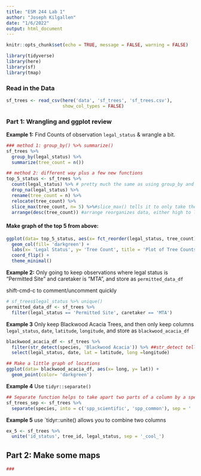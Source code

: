 ```yaml
---
title: "ESM 244 Lab 1"
author: "Joseph Kilgallen"
date: "1/6/2022"
output: html_document
---
```


```r
knitr::opts_chunk$set(echo = TRUE, message = FALSE, warning = FALSE)

library(tidyverse)
library(here)
library(sf)
library(tmap)
```

### Read in the Data
```r
sf_trees <- read_csv(here('data', 'sf_trees', 'sf_trees.csv'),
                     show_col_types = FALSE)
```

### Part 1: Wrangling and ggplot review

**Example 1:** Find Counts of observation `legal_status` & wrangle a bit.
```r
### method 1: group_by() %>% summarize()
sf_trees %>% 
  group_by(legal_status) %>% 
  summarize(tree_count = n())

## method 2: different way plus a few new functions
top_5_status <- sf_trees %>% 
  count(legal_status) %>% # pretty much the same as using group_by and summarize
  drop_na(legal_status) %>% 
  rename(tree_count = n) %>% 
  relocate(tree_count) %>% 
  slice_max(tree_count, n= 5) %>%#slice_max() tells it to only take the top variables by within column specified and how many you want to keep i.e. n= X
  arrange(desc(tree_count)) #arrange reorganizes data, either high to low or opposite, desc() specifies high to low

```

#### Make graph of the top 5 from above:
```r
ggplot(data= top_5_status, aes(x= fct_reorder(legal_status, tree_count), y= tree_count)) +
  geom_col(fill= 'darkgreen') +
  labs(x= 'Legal Status', y= 'Tree Count', title = 'Plot of Tree Counts by Legal Status') +
  coord_flip() +
  theme_minimal()
```

**Example 2:** Only going to keep observations where legal status is "Permitted Site" and caretaker is "MTA", and store as `permitted_data_df` 

shift-cmd-c to comment/uncomment quickly
```r
# sf_trees$legal_status %>% unique()
permitted_data_df <- sf_trees %>% 
  filter(legal_status == 'Permitted Site', caretaker == 'MTA')
```

**Example 3** Only keep Blackwood Acacia Trees, and then only keep columns `legal_status`, `date`, `latitude`, `longitude`, and store as `blackwood_acacia_df`
```r
blackwood_acacia_df <- sf_trees %>% 
  filter(str_detect(species, 'Blackwood Acacia')) %>% ##str_detect tells it to look into the column specified i.e. "species" and then find the observations that match the description i.e. "Blackwood Acacia"
  select(legal_status, date, lat = latitude, long =longitude)

## Make a little graph of locations
ggplot(data= blackwood_acacia_df, aes(x= long, y= lat)) +
  geom_point(color= 'darkgreen') 

```

**Example 4** Use `tidyr::separate()` 
```r
## Separate function helps to take apart two parts of a column by a specifying where you want to separate from, in this instance we use ' :: ' to tell it to break apart the scientific and common names by finding the ::
sf_trees_sep <- sf_trees %>% 
  separate(species, into = c('spp_scientific', 'spp_common'), sep = ' :: ')
```

**Example 5** use `tidyr::unite() allows you to combine two columns
```r
ex_5 <- sf_trees %>% 
  unite('id_status', tree_id, legal_status, sep = '_cool_')
```

## Part 2: Make some maps
```r
###
```


